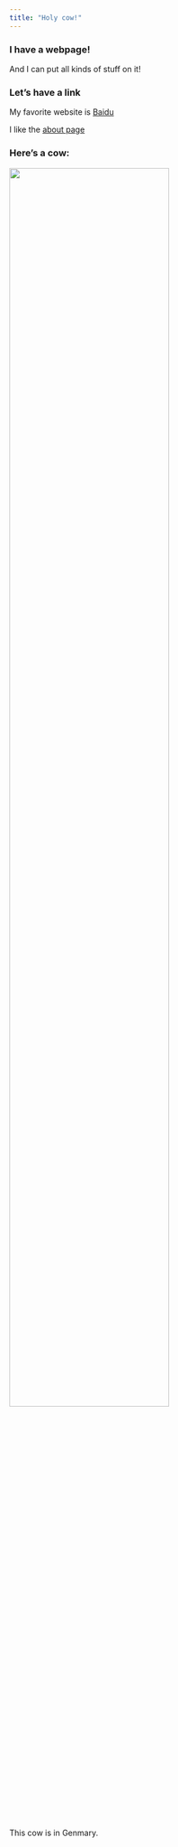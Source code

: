 ```yaml
---
title: "Holy cow!"
---
```


### I have a webpage!

And I can put all kinds of stuff on it!

### Let's have a link

My favorite website is 
[Baidu](http://www.baidu.com)

I like the [about page](about.html)

### Here's a cow:

<img src="images/image.png" style="width:75%">

This cow is in Genmary.


